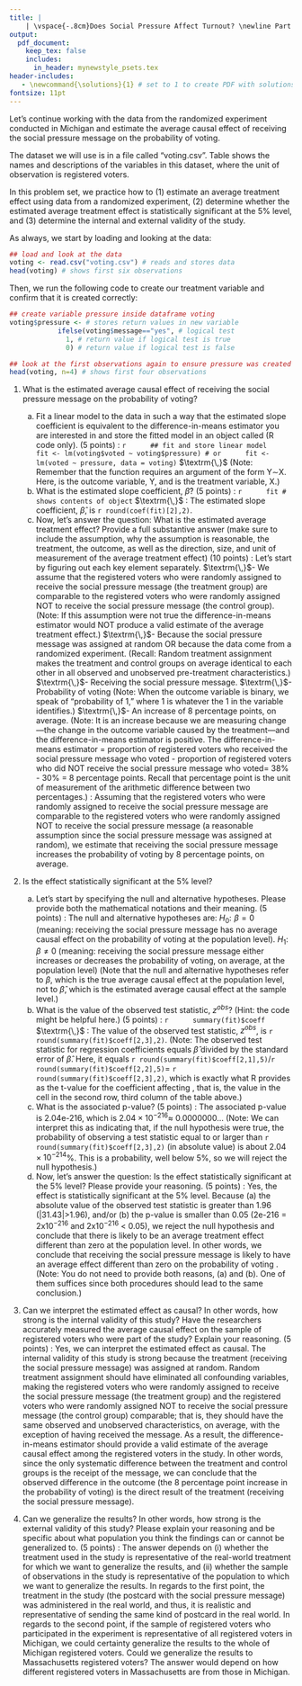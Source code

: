 ```yaml
---
title: |
    | \vspace{-.8cm}Does Social Pressure Affect Turnout? \newline Part III: Estimate an Average Causal Effect, \newline Determine Statistical Significance and \newline Discuss Internal and External Validity \if1\solutions (with Solutions) \fi
output:
  pdf_document:
    keep_tex: false
    includes:
      in_header: mynewstyle_psets.tex 
header-includes: 
   - \newcommand{\solutions}{1} # set to 1 to create PDF with solutions; leave blank to create PDF without solutions
fontsize: 11pt
---
```

\vspace{-.5cm} Let's continue working with the data from the randomized experiment conducted in Michigan and estimate the average causal effect of receiving the social pressure message on the probability of voting. 

The dataset we will use is in a file called "voting.csv". Table \ref{voting} shows the names and descriptions of the variables in this dataset, where the unit of observation is registered voters.

\begin{table}[h!!!]
\begin{center}
\begin{tabular}{ll}											
\midrule
variable & description\\
\midrule \addlinespace[1.5pt]
\textit{birth} &  year of birth of registered voter \\\addlinespace[1.5pt]
\textit{message} & whether registered voter was assigned to receive the social pressure message:
 "yes", "no" \\\addlinespace[1.5pt]
\textit{voted} & whether registered voter voted in the August 2006 election:
 1{=}voted, 0{=}didn't vote \\\addlinespace[1.5pt]
\midrule
\end{tabular}
\caption{Variables in "voting.csv"}\label{voting}
\end{center}
\end{table}
\vspace{.3cm}

In this problem set, we practice how to (1) estimate an average treatment effect using data from a randomized experiment, (2) determine whether the estimated average treatment effect is statistically significant at the 5\% level, and (3) determine the internal and external validity of the study.

As always, we start by loading and looking at the data:

```r
## load and look at the data
voting <- read.csv("voting.csv") # reads and stores data
head(voting) # shows first six observations
```

Then, we run the following code to create our treatment variable and confirm that it is created correctly:
```r
## create variable pressure inside dataframe voting
voting$pressure <- # stores return values in new variable
            ifelse(voting$message=="yes", # logical test
              1, # return value if logical test is true
              0) # return value if logical test is false
```              
```r
## look at the first observations again to ensure pressure was created correctly
head(voting, n=4) # shows first four observations
```                            

1. What is the estimated average causal effect of receiving the social pressure message on the probability of voting?
    a. Fit a linear model to the data in such a way that the estimated slope coefficient is equivalent to the difference-in-means estimator you are interested in and store the fitted model in an object called \textit{fit} (R code only). (5 points)
\if1\solutions
\newline\newline\underline{R code}:
        ```r
        ## fit and store linear model
        fit <- lm(voting$voted ~ voting$pressure) # or
        fit <- lm(voted ~ pressure, data = voting) 
        ```
$\textrm{\,}$
\newline (Note: Remember that the \fu{lm()} function requires an argument of the form Y$\sim$X. Here, \textit{voted} is the outcome variable, Y, and \textit{pressure} is the treatment variable, X.)
\newline\fi
    b. What is the estimated slope coefficient, $\widehat{\beta}$? (5 points)
\if1\solutions
\newline\newline\underline{R code}:
        ```r
        fit # shows contents of object
        ```
$\textrm{\,}$
\newline\underline{Answer}: The estimated slope coefficient, $\widehat{\beta}$, is `r round(coef(fit)[2],2)`.
\newline
\fi    
    c. Now, let's answer the question: What is the estimated average treatment effect? Provide a full substantive answer (make sure to include the assumption, why the assumption is reasonable, the treatment, the outcome, as well as the direction, size, and unit of measurement of the average treatment effect) (10 points)
\if1\solutions
\newline\newline\underline{Answer}: Let's start by figuring out each key element separately.\newline\newline 
$\textrm{\,}$- \textit{What's the assumption?} We assume that the registered voters who were randomly assigned to receive the social pressure message (the treatment group) are comparable to the registered voters who were randomly assigned NOT to receive the social pressure message (the control group). (Note: If this assumption were not true the difference-in-means estimator would NOT produce a valid estimate of the average treatment effect.) \newline\newline
$\textrm{\,}$- \textit{Why is the assumption reasonable?} Because the social pressure message was assigned at random OR because the data come from a randomized experiment. (Recall: Random treatment assignment makes the treatment and control groups on average identical to each other in all observed and unobserved pre-treatment characteristics.)\newline\newline 
$\textrm{\,}$- \textit{What's the treatment?} Receiving the social pressure message. \newline\newline 
$\textrm{\,}$- \textit{What's the outcome?} Probability of voting (Note: When the outcome variable is binary, we speak of "probability of 1," where 1 is whatever the 1 in the variable identifies.) \newline\newline 
$\textrm{\,}$- \textit{What's the direction, size, and unit of measurement of the average causal effect?} An increase of 8 percentage points, on average. (Note: It is an increase because we are measuring change---the change in the outcome variable caused by the treatment---and the difference-in-means estimator is positive. The difference-in-means estimator = proportion of registered voters who received the social pressure message who voted - proportion of registered voters who did NOT receive the social pressure message who voted= 38\% - 30\% = 8 percentage points. Recall that percentage point is the unit of measurement of the arithmetic difference between two percentages.)\newline\newline 
\textit{Full answer}: Assuming that the registered voters who were randomly assigned to receive the social pressure message are comparable to the registered voters who were randomly assigned NOT to receive the social pressure message (a reasonable assumption since the social pressure message was assigned at random), we estimate that receiving the social pressure message increases the probability of voting by 8 percentage points, on average.
\newline\fi

2. Is the effect statistically significant at the 5\% level?
    a. Let's start by specifying the null and alternative hypotheses. Please provide both the mathematical notations and their meaning. (5 points) 
\if1\solutions
\newline\newline\underline{Answer}: The null and alternative hypotheses are:
\newline\newline $H_0 {:} \,\, \beta{=}0$ (meaning: receiving the social pressure message has no average causal effect on the probability of voting at the population level). 
\newline\newline $H_1 {:} \,\, \beta{\neq}0$ (meaning: receiving the social pressure message either increases or decreases the probability of voting, on average, at the population level)
\newline\newline (Note that the null and alternative hypotheses refer to $\beta$, which is the true average causal effect at the population level, not to $\widehat{\beta}$, which is the estimated average causal effect at the sample level.)
\newline\fi
    b. What is the value of the observed test statistic, $z^{obs}$? (Hint: the code \fu{summary()\$coeff} might be helpful here.) (5 points) 
\if1\solutions
\newline\newline\underline{R code}:
        ```r
        summary(fit)$coeff
        ```
$\textrm{\,}$
\newline\underline{Answer}: The value of the observed test statistic, $z^{obs}$, is `r round(summary(fit)$coeff[2,3],2)`. (Note: The observed test statistic for regression coefficients equals $\widehat{\beta}$ divided by the standard error of $\widehat{\beta}$. Here, it equals `r round(summary(fit)$coeff[2,1],5)`/`r round(summary(fit)$coeff[2,2],5)`= `r round(summary(fit)$coeff[2,3],2)`, which is exactly what R provides as the t-value for the coefficient affecting \textit{pressure}, that is, the value in the cell in the second row, third column of the table above.)
\newline \fi
    c. What is the associated p-value? (5 points)
\if1\solutions
\newline\newline \underline{Answer}: The associated p-value is 2.04e-216, which is $2.04\times10^{-216}\approx$ 0.0000000... (Note: We can interpret this as indicating that, if the null hypothesis were true, the probability of observing a test statistic equal to or larger than `r round(summary(fit)$coeff[2,3],2)` (in absolute value) is  about $2.04\times10^{-214}$\%. This is a probability, well below 5\%, so we will reject the null hypothesis.)
\newline \fi
    d. Now, let's answer the question: Is the effect statistically significant at the 5\% level? Please provide your reasoning. (5 points)
\if1\solutions
\newline\newline \underline{Answer}: Yes, the effect is statistically significant at the 5\% level. Because (a) the absolute value of the observed test statistic is greater than 1.96 (|31.43|>1.96), and/or (b) the p-value is smaller than 0.05 (2e-216 = 2x10$^{-\textrm{216}}$ and 2x10$^{-\textrm{216}}$ ${<}$ 0.05), we reject the null hypothesis and conclude that there is likely to be an average treatment effect different than zero at the population level. In other words, we conclude that receiving the social pressure message is likely to have an average effect different than zero on the probability of voting \textit{at the population level}. (Note: You do not need to provide both reasons, (a) and (b). One of them suffices since both procedures should lead to the same conclusion.)
\newline \fi

3. Can we interpret the estimated effect as causal? In other words, how strong is the internal validity of this study? Have the researchers accurately measured the average causal effect on the sample of registered voters who were part of the study? Explain your reasoning. (5 points)
\if1\solutions
\newline\newline\underline{Answer}: Yes, we can interpret the estimated effect as causal. The internal validity of this study is strong because the treatment (receiving the social pressure message) was assigned at random. Random treatment assignment should have eliminated all confounding variables, making the registered voters who were randomly assigned to receive the social pressure message (the treatment group) and the registered voters who were randomly assigned NOT to receive the social pressure message (the control group) comparable; that is, they should have the same observed and unobserved characteristics, on average, with the exception of having received the message. As a result, the difference-in-means estimator should provide a valid estimate of the average causal effect among the registered voters in the study. In other words, since the only systematic difference between the treatment and control groups is the receipt of the message, we can conclude that the observed difference in the outcome (the 8 percentage point increase in the probability of voting) is the direct result of the treatment (receiving the social pressure message).
\newline
\fi

4. Can we generalize the results? In other words, how strong is the external validity of this study? Please explain your reasoning and be specific about what population you think the findings can or cannot be generalized to. (5 points)
\if1\solutions
\newline\newline\underline{Answer}: The answer depends on (i) whether the treatment used in the study is representative of the real-world treatment for which we want to generalize the results, and (ii) whether the sample of observations in the study is representative of the population to which we want to generalize the results. In regards to the first point, the treatment in the study (the postcard with the social pressure message) was administered in the real world, and thus, it is realistic and representative of sending the same kind of postcard in the real world. In regards to the second point, if the sample of registered voters who participated in the experiment is representative of all registered voters in Michigan, we could certainty generalize the results to the whole of Michigan registered voters. Could we generalize the results to Massachusetts registered voters? The answer would depend on how different registered voters in Massachusetts are from those in Michigan.
\newline
\fi